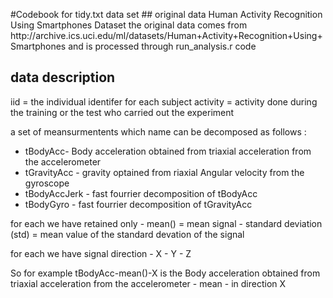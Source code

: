 #Codebook for tidy.txt data set
## original data 
Human Activity Recognition Using Smartphones Dataset
the original data comes from http://archive.ics.uci.edu/ml/datasets/Human+Activity+Recognition+Using+Smartphones 
and is processed through run_analysis.r code

## data description

iid = the individual identifer for each subject
activity = activity done during the training or the test  who carried out the experiment


a set of meansurmentents which name can be decomposed as follows :

- tBodyAcc- Body acceleration obtained from triaxial acceleration from the accelerometer 
- tGravityAcc - gravity optained from riaxial Angular velocity from the gyroscope
- tBodyAccJerk - fast fourrier decomposition of tBodyAcc
- tBodyGyro - fast fourrier decomposition of tGravityAcc

for each we have retained only 
- mean()  = mean signal 
- standard deviation (std) = mean value of the standard devation of the signal

for each we have signal direction
- X
- Y
- Z

So for example tBodyAcc-mean()-X
is the Body acceleration obtained from triaxial acceleration from the accelerometer - mean - in direction X 
